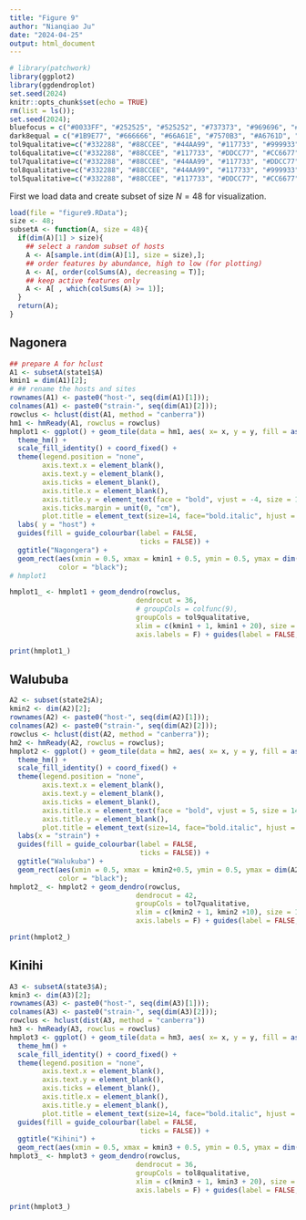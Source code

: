 ```yaml
---
title: "Figure 9"
author: "Nianqiao Ju"
date: "2024-04-25"
output: html_document
---
```


```r
# library(patchwork)
library(ggplot2)
library(ggdendroplot)
set.seed(2024)
knitr::opts_chunk$set(echo = TRUE)
rm(list = ls());
set.seed(2024);
bluefocus = c("#0033FF", "#252525", "#525252", "#737373", "#969696", "#BDBDBD", "#D9D9D9", "#F0F0F0")
dark8equal = c("#1B9E77", "#666666", "#66A61E", "#7570B3", "#A6761D", "#D95F02", "#E6AB02", "#E7298A");
tol9qualitative=c("#332288", "#88CCEE", "#44AA99", "#117733", "#999933", "#DDCC77", "#CC6677", "#882255", "#AA4499")
tol6qualitative=c("#332288", "#88CCEE", "#117733", "#DDCC77", "#CC6677","#AA4499")
tol7qualitative=c("#332288", "#88CCEE", "#44AA99", "#117733", "#DDCC77", "#CC6677","#AA4499")
tol8qualitative=c("#332288", "#88CCEE", "#44AA99", "#117733", "#999933", "#DDCC77", "#CC6677","#AA4499")
tol5qualitative=c("#332288", "#88CCEE", "#117733", "#DDCC77", "#CC6677")
```



First we load data and create subset of size $N = 48$ for visualization.
```r
load(file = "figure9.RData");
size <- 48;
subsetA <- function(A, size = 48){
  if(dim(A)[1] > size){
    ## select a random subset of hosts
    A <- A[sample.int(dim(A)[1], size = size),];
    ## order features by abundance, high to low (for plotting)
    A <- A[, order(colSums(A), decreasing = T)];
    ## keep active features only
    A <- A[ , which(colSums(A) >= 1)];
  }
  return(A);
}
```


## Nagonera
```r
## prepare A for hclust
A1 <- subsetA(state1$A)
kmin1 = dim(A1)[2];
# ## rename the hosts and sites
rownames(A1) <- paste0("host-", seq(dim(A1)[1]));
colnames(A1) <- paste0("strain-", seq(dim(A1)[2]));
rowclus <- hclust(dist(A1, method = "canberra"))
hm1 <- hmReady(A1, rowclus = rowclus)
hmplot1 <- ggplot() + geom_tile(data = hm1, aes( x= x, y = y, fill = as.factor(value)), col = "#BDBDBD") + 
  theme_hm() + 
  scale_fill_identity() + coord_fixed() + 
  theme(legend.position = "none",
        axis.text.x = element_blank(),
        axis.text.y = element_blank(),
        axis.ticks = element_blank(),
        axis.title.x = element_blank(),
        axis.title.y = element_text(face = "bold", vjust = -4, size = 14),
        axis.ticks.margin = unit(0, "cm"),
        plot.title = element_text(size=14, face="bold.italic", hjust = 0.5))+
  labs( y = "host") + 
  guides(fill = guide_colourbar(label = FALSE,
                                ticks = FALSE)) +
  ggtitle("Nagongera") + 
  geom_rect(aes(xmin = 0.5, xmax = kmin1 + 0.5, ymin = 0.5, ymax = dim(A1)[1]+0.5), fill = NA,
            color = "black");
# hmplot1

hmplot1_ <- hmplot1 + geom_dendro(rowclus, 
                               dendrocut = 36,
                               # groupCols = colfunc(9),
                               groupCols = tol9qualitative,
                               xlim = c(kmin1 + 1, kmin1 + 20), size = 1, pointing = "side",
                               axis.labels = F) + guides(label = FALSE, ticks = FALSE);

print(hmplot1_)
```

## Walububa

```r
A2 <- subset(state2$A);
kmin2 <- dim(A2)[2];
rownames(A2) <- paste0("host-", seq(dim(A2)[1]));
colnames(A2) <- paste0("strain-", seq(dim(A2)[2]));
rowclus <- hclust(dist(A2, method = "canberra"));
hm2 <- hmReady(A2, rowclus = rowclus);
hmplot2 <- ggplot() + geom_tile(data = hm2, aes( x= x, y = y, fill = as.factor(value)), col = "#BDBDBD") + 
  theme_hm() + 
  scale_fill_identity() + coord_fixed() + 
  theme(legend.position = "none",
        axis.text.x = element_blank(),
        axis.text.y = element_blank(),
        axis.ticks = element_blank(),
        axis.title.x = element_text(face = "bold", vjust = 5, size = 14),
        axis.title.y = element_blank(),
        plot.title = element_text(size=14, face="bold.italic", hjust = 0.5))+
  labs(x = "strain") + 
  guides(fill = guide_colourbar(label = FALSE,
                                ticks = FALSE)) +
  ggtitle("Walukuba") + 
  geom_rect(aes(xmin = 0.5, xmax = kmin2+0.5, ymin = 0.5, ymax = dim(A2)[1]+0.5), fill = NA,
            color = "black");
hmplot2_ <- hmplot2 + geom_dendro(rowclus, 
                               dendrocut = 42,
                               groupCols = tol7qualitative,
                               xlim = c(kmin2 + 1, kmin2 +10), size = 1,  pointing = "side",
                               axis.labels = F) + guides(label = FALSE, ticks = FALSE);

print(hmplot2_)
```

## Kinihi

```r
A3 <- subsetA(state3$A);
kmin3 <- dim(A3)[2];
rownames(A3) <- paste0("host-", seq(dim(A3)[1]));
colnames(A3) <- paste0("strain-", seq(dim(A3)[2]));
rowclus <- hclust(dist(A3, method = "canberra"))
hm3 <- hmReady(A3, rowclus = rowclus)
hmplot3 <- ggplot() + geom_tile(data = hm3, aes( x= x, y = y, fill = as.factor(value)), col = "#BDBDBD") + 
  theme_hm() + 
  scale_fill_identity() + coord_fixed() + 
  theme(legend.position = "none",
        axis.text.x = element_blank(),
        axis.text.y = element_blank(),
        axis.ticks = element_blank(),
        axis.title.x = element_blank(),
        axis.title.y = element_blank(),
        plot.title = element_text(size=14, face="bold.italic", hjust = 0.5))+
  guides(fill = guide_colourbar(label = FALSE,
                                ticks = FALSE)) +
  ggtitle("Kihini") + 
  geom_rect(aes(xmin = 0.5, xmax = kmin3 + 0.5, ymin = 0.5, ymax = dim(A3)[1]+0.5), fill = NA, color = "black");
hmplot3_ <- hmplot3 + geom_dendro(rowclus, 
                               dendrocut = 36,
                               groupCols = tol8qualitative,
                               xlim = c(kmin3 + 1, kmin3 + 20), size = 1, pointing = "side",
                               axis.labels = F) + guides(label = FALSE, ticks = FALSE);

print(hmplot3_)
```

